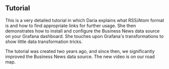 
## Tutorial

This is a very detailed tutorial in which Daria explains what RSS/Atom format is and how to find appropriate links for further usage. She then demonstrates how to install and configure the Business News data source on your Grafana dashboard. She touches upon Grafana's transformations to show little data transformation tricks.

The tutorial was created two years ago, and since then, we significantly improved the Business News data source. The new video is on our road map. 

<Youtube id="RAxqS2hpWkg" title="News feed tutorial for Grafana Dashboard." />
